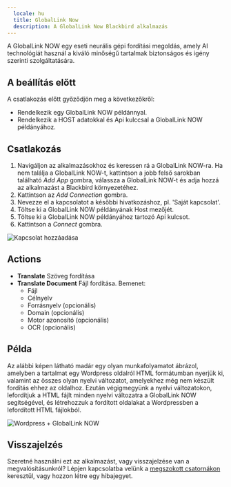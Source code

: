 ```yaml
---
  locale: hu
  title: GlobalLink Now
  description: A GlobalLink Now Blackbird alkalmazás
---
```


<LinkCard title="View on Github" target="_blank" href="https://github.com/bb-io/GlobalLinkNow" icon="github" />

A GlobalLink NOW egy eseti neurális gépi fordítási megoldás, amely AI technológiát használ a kiváló minőségű tartalmak biztonságos és igény szerinti szolgáltatására.
 
## A beállítás előtt

A csatlakozás előtt győződjön meg a következőkről:

- Rendelkezik egy GlobalLink NOW példánnyal.
- Rendelkezik a HOST adatokkal és Api kulccsal a GlobalLink NOW példányához.

## Csatlakozás

1. Navigáljon az alkalmazásokhoz és keressen rá a GlobalLink NOW-ra. Ha nem találja a GlobalLink NOW-t, kattintson a jobb felső sarokban található _Add App_ gombra, válassza a GlobalLink NOW-t és adja hozzá az alkalmazást a Blackbird környezetéhez.
2. Kattintson az _Add Connection_ gombra.
3. Nevezze el a kapcsolatot a későbbi hivatkozáshoz, pl. 'Saját kapcsolat'.
4. Töltse ki a GlobalLink NOW példányának Host mezőjét.
5. Töltse ki a GlobalLink NOW példányához tartozó Api kulcsot.
6. Kattintson a _Connect_ gombra.

![Kapcsolat hozzáadása](https://raw.githubusercontent.com/bb-io/GlobalLinkNow/main/image/README/GLN_AddConnection.png)

## Actions

- **Translate** Szöveg fordítása
- **Translate Document** Fájl fordítása. 
Bemenet:
    - Fájl
    - Célnyelv
    - Forrásnyelv (opcionális)
    - Domain (opcionális)
    - Motor azonosító (opcionális)
    - OCR (opcionális)

## Példa

Az alábbi képen látható madár egy olyan munkafolyamatot ábrázol, amelyben a tartalmat egy Wordpress oldalról HTML formátumban nyerjük ki, valamint az összes olyan nyelvi változatot, amelyekhez még nem készült fordítás ehhez az oldalhoz. Ezután végigmegyünk a nyelvi változatokon, lefordítjuk a HTML fájlt minden nyelvi változatra a GlobalLink NOW segítségével, és létrehozzuk a fordított oldalakat a Wordpressben a lefordított HTML fájlokból.

![Wordpress + GlobalLink NOW](https://raw.githubusercontent.com/bb-io/GlobalLinkNow/main/image/README/WordpressGLN.png)

## Visszajelzés

Szeretné használni ezt az alkalmazást, vagy visszajelzése van a megvalósításunkról? Lépjen kapcsolatba velünk a [megszokott csatornákon](https://www.blackbird.io/) keresztül, vagy hozzon létre egy hibajegyet.